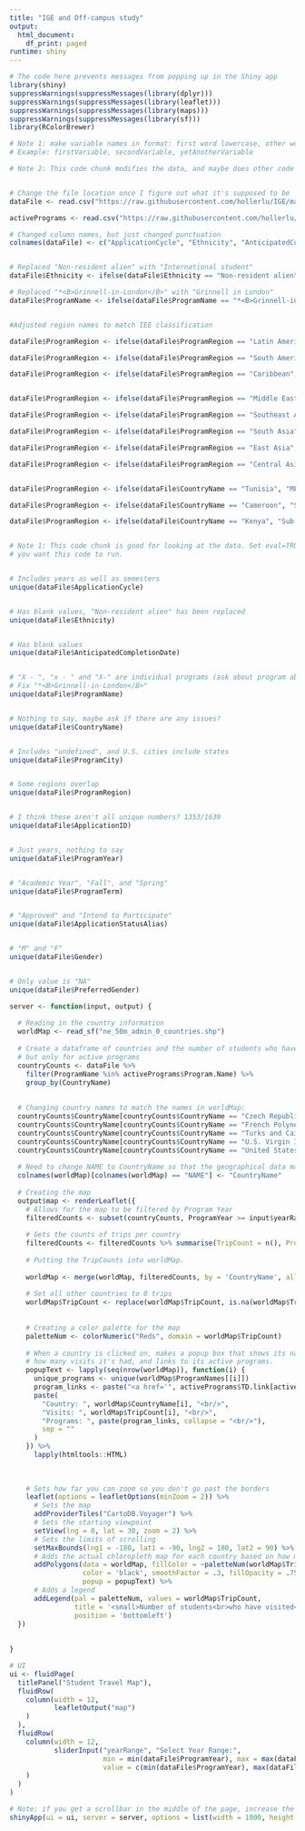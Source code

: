 ---
title: "IGE and Off-campus study"
output:
  html_document:
    df_print: paged
runtime: shiny
---

```{r Data, echo=FALSE}
# The code here prevents messages from popping up in the Shiny app
library(shiny)
suppressWarnings(suppressMessages(library(dplyr)))
suppressWarnings(suppressMessages(library(leaflet)))
suppressWarnings(suppressMessages(library(maps)))
suppressWarnings(suppressMessages(library(sf)))
library(RColorBrewer)

# Note 1: make variable names in format: first word lowercase, other words uppercase
# Example: firstVariable, secondVariable, yetAnotherVariable

# Note 2: This code chunk modifies the data, and maybe does other code


# Change the file location once I figure out what it's supposed to be
dataFile <- read.csv("https://raw.githubusercontent.com/hollerlu/IGE/main/OCS%20Data%203-7.csv")

activePrograms <- read.csv("https://raw.githubusercontent.com/hollerlu/IGE/main/OCS%2024-25%20Active%20Programs.csv", header = TRUE, stringsAsFactors = FALSE)

# Changed column names, but just changed punctuation
colnames(dataFile) <- c("ApplicationCycle", "Ethnicity", "AnticipatedCompletionDate", "ProgramName", "CountryName", "ProgramCity", "ProgramRegion", "ApplicationID", "ProgramYear", "ProgramTerm", "ApplicationStatusAlias", "Gender", "PreferredGender")


# Replaced "Non-resident alien" with "International student"
dataFile$Ethnicity <- ifelse(dataFile$Ethnicity == "Non-resident alien", "International student", dataFile$Ethnicity)

# Replaced "*<B>Grinnell-in-London</B>" with "Grinnell in London"
dataFile$ProgramName <- ifelse(dataFile$ProgramName == "*<B>Grinnell-in-London</B>", "Grinnell in London", dataFile$ProgramName)


#Adjusted region names to match IEE classification

dataFile$ProgramRegion <- ifelse(dataFile$ProgramRegion == "Latin America", "Latin America and Caribbean", dataFile$ProgramRegion)

dataFile$ProgramRegion <- ifelse(dataFile$ProgramRegion == "South America", "Latin America and Caribbean", dataFile$ProgramRegion)

dataFile$ProgramRegion <- ifelse(dataFile$ProgramRegion == "Caribbean", "Latin America and Caribbean", dataFile$ProgramRegion)


dataFile$ProgramRegion <- ifelse(dataFile$ProgramRegion == "Middle East", "MENA", dataFile$ProgramRegion)

dataFile$ProgramRegion <- ifelse(dataFile$ProgramRegion == "Southeast Asia", "Asia", dataFile$ProgramRegion)

dataFile$ProgramRegion <- ifelse(dataFile$ProgramRegion == "South Asia", "Asia", dataFile$ProgramRegion)

dataFile$ProgramRegion <- ifelse(dataFile$ProgramRegion == "East Asia", "Asia", dataFile$ProgramRegion)

dataFile$ProgramRegion <- ifelse(dataFile$ProgramRegion == "Central Asia", "Asia", dataFile$ProgramRegion)


dataFile$ProgramRegion <- ifelse(dataFile$CountryName == "Tunisia", "MENA", dataFile$ProgramRegion)

dataFile$ProgramRegion <- ifelse(dataFile$CountryName == "Cameroon", "Sub-Saharan Africa", dataFile$ProgramRegion)

dataFile$ProgramRegion <- ifelse(dataFile$CountryName == "Kenya", "Sub-Saharan Africa", dataFile$ProgramRegion)



```

```{r Code, echo=FALSE, eval=FALSE}
# Note 1: This code chunk is good for looking at the data. Set eval=TRUE in the header when
# you want this code to run.


# Includes years as well as semesters
unique(dataFile$ApplicationCycle)


# Has blank values, "Non-resident alien" has been replaced
unique(dataFile$Ethnicity)


# Has blank values
unique(dataFile$AnticipatedCompletionDate)


# "X - ", "x - " and "X-" are individual programs (ask about program abbreviations, i.e. IES)
# Fix "*<B>Grinnell-in-London</B>"
unique(dataFile$ProgramName)


# Nothing to say, maybe ask if there are any issues?
unique(dataFile$CountryName)


# Includes "undefined", and U.S. cities include states
unique(dataFile$ProgramCity)


# Some regions overlap
unique(dataFile$ProgramRegion)


# I think these aren't all unique numbers? 1353/1639
unique(dataFile$ApplicationID)


# Just years, nothing to say
unique(dataFile$ProgramYear)


# "Academic Year", "Fall", and "Spring"
unique(dataFile$ProgramTerm)


# "Approved" and "Intend to Participate"
unique(dataFile$ApplicationStatusAlias)


# "M" and "F"
unique(dataFile$Gender)


# Only value is "NA"
unique(dataFile$PreferredGender)


```

```{r App, echo=FALSE}
server <- function(input, output) {
  
  # Reading in the country information
  worldMap <- read_sf("ne_50m_admin_0_countries.shp")
  
  # Create a dataframe of countries and the number of students who have visited them,
  # but only for active programs
  countryCounts <- dataFile %>%
    filter(ProgramName %in% activePrograms$Program.Name) %>%
    group_by(CountryName)
  
  
  # Changing country names to match the names in worldMap:
  countryCounts$CountryName[countryCounts$CountryName == "Czech Republic"] <- "Czechia"
  countryCounts$CountryName[countryCounts$CountryName == "French Polynesia"] <- "Fr. Polynesia"
  countryCounts$CountryName[countryCounts$CountryName == "Turks and Caicos Islands"] <- "Turks and Caicos Is."
  countryCounts$CountryName[countryCounts$CountryName == "U.S. Virgin Islands"] <- "U.S. Virgin Is."
  countryCounts$CountryName[countryCounts$CountryName == "United States"] <- "United States of America"
  
  # Need to change NAME to CountryName so that the geographical data matches the dataset
  colnames(worldMap)[colnames(worldMap) == "NAME"] <- "CountryName"
  
  # Creating the map
  output$map <- renderLeaflet({
    # Allows for the map to be filtered by Program Year
    filteredCounts <- subset(countryCounts, ProgramYear >= input$yearRange[1] & ProgramYear <= input$yearRange[2])
    
    # Gets the counts of trips per country
    filteredCounts <- filteredCounts %>% summarise(TripCount = n(), ProgramNames = list(ProgramName))
    
    # Putting the TripCounts into worldMap. 
    
    worldMap <- merge(worldMap, filteredCounts, by = 'CountryName', all.x = TRUE)
    
    # Set all other countries to 0 trips
    worldMap$TripCount <- replace(worldMap$TripCount, is.na(worldMap$TripCount), 0)
    
    
    # Creating a color palette for the map
    paletteNum <- colorNumeric("Reds", domain = worldMap$TripCount)
    
    # When a country is clicked on, makes a popup box that shows its name,
    # how many visits it's had, and links to its active programs.
    popupText <- lapply(seq(nrow(worldMap)), function(i) {
      unique_programs <- unique(worldMap$ProgramNames[[i]])
      program_links <- paste("<a href='", activePrograms$TD.link[activePrograms$Program.Name %in% unique_programs], "'>", unique_programs, "</a>", collapse = "<br/>")
      paste(
        "Country: ", worldMap$CountryName[i], "<br/>",
        "Visits: ", worldMap$TripCount[i], "<br/>",
        "Programs: ", paste(program_links, collapse = "<br/>"),
        sep = ""
      )
    }) %>%
      lapply(htmltools::HTML)
    
    
    
    # Sets how far you can zoom so you don't go past the borders
    leaflet(options = leafletOptions(minZoom = 2)) %>%
      # Sets the map
      addProviderTiles("CartoDB.Voyager") %>%
      # Sets the starting viewpoint
      setView(lng = 0, lat = 30, zoom = 2) %>%
      # Sets the limits of scrolling
      setMaxBounds(lng1 = -180, lat1 = -90, lng2 = 180, lat2 = 90) %>%
      # Adds the actual chloropleth map for each country based on how many visits
      addPolygons(data = worldMap, fillColor = ~paletteNum(worldMap$TripCount), weight = 1,
                  color = 'black', smoothFactor = .3, fillOpacity = .75,
                  popup = popupText) %>%
      # Adds a legend
      addLegend(pal = paletteNum, values = worldMap$TripCount,
                title = '<small>Number of students<br>who have visited</small>',
                position = 'bottomleft')
  })
  
  
}

# UI
ui <- fluidPage(
  titlePanel("Student Travel Map"),
  fluidRow(
    column(width = 12,
           leafletOutput("map")
    )
  ),
  fluidRow(
    column(width = 12,
           sliderInput("yearRange", "Select Year Range:",
                       min = min(dataFile$ProgramYear), max = max(dataFile$ProgramYear),
                       value = c(min(dataFile$ProgramYear), max(dataFile$ProgramYear)), step = 1)
    )
  )
)

# Note: if you get a scrollbar in the middle of the page, increase the height or width
shinyApp(ui = ui, server = server, options = list(width = 1000, height = 800))

```